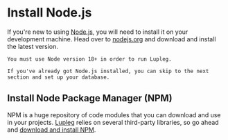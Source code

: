 # Install Node.js

If you're new to using [Node.js](https://nodejs.org), you will need to install it on your development machine. Head over to [nodejs.org](http://nodejs.org) and download and install the latest version.

```
You must use Node version 18+ in order to run Lupleg.
```

```
If you've already got Node.js installed, you can skip to the next section and set up your database.
```

## Install Node Package Manager (NPM)

NPM is a huge repository of code modules that you can download and use in your projects. [Lupleg](https://lupleg.website) relies on several third-party libraries, so go ahead and [download and install NPM](https://www.npmjs.com/get-npm).
